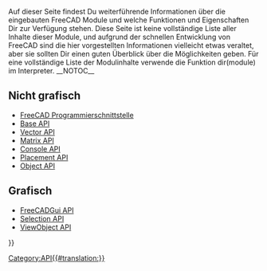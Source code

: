 <languages/>
{{VeryImportantMessage|(Oktober 2019) Bearbeite diese Seiten nicht. Die Informationen sind unvollständig und veraltet. Die neueste API findest Du in der [https://www.freecadweb.org/api autogenerierten API-Dokumentation] oder generiere die Dokumentation selbst, siehe [[Source documentation/de|Quelldokumentation]].}}

Auf dieser Seite findest Du weiterführende Informationen über die eingebauten FreeCAD Module und welche Funktionen und Eigenschaften Dir zur Verfügung stehen. Diese Seite ist keine vollständige Liste aller Inhalte dieser Module, und aufgrund der schnellen Entwicklung von FreeCAD sind die hier vorgestellten Informationen vielleicht etwas veraltet, aber sie sollten Dir einen guten Überblick über die Möglichkeiten geben. Für eine vollständige Liste der Modulinhalte verwende die Funktion dir(module) im Interpreter.
__NOTOC__

<span id="Non_graphical"></span>
== Nicht grafisch ==

* [[FreeCAD_API/de|FreeCAD Programmierschnittstelle]]
* [[Base_API/de|Base API]]
* [[Vector_API/de|Vector API]] 
* [[Matrix_API/de|Matrix API]]
* [[Console_API/de|Console API]]
* [[Placement_API/de|Placement API]]
* [[Object_API/de|Object API]]

<span id="Graphical"></span>
== Grafisch ==

* [[FreeCADGui_API/de|FreeCADGui API]]
* [[Selection_API/de|Selection API]]
* [[ViewObject_API/de|ViewObject API]]

{{Powerdocnavi{{#translation:}}}}
[[Category:API{{#translation:}}]]
{{clear}}
